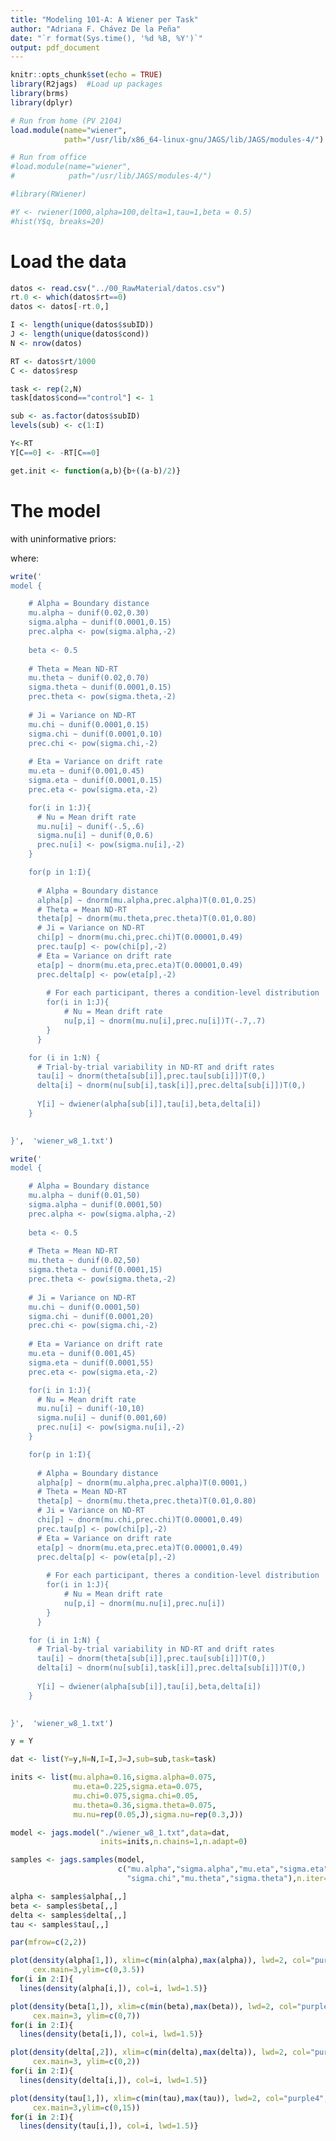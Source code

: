 ```yaml
---
title: "Modeling 101-A: A Wiener per Task"
author: "Adriana F. Chávez De la Peña"
date: "`r format(Sys.time(), '%d %B, %Y')`"
output: pdf_document
---
```


```r
knitr::opts_chunk$set(echo = TRUE)
library(R2jags)  #Load up packages
library(brms)
library(dplyr)

# Run from home (PV 2104)
load.module(name="wiener",
            path="/usr/lib/x86_64-linux-gnu/JAGS/lib/JAGS/modules-4/")

# Run from office
#load.module(name="wiener",
#            path="/usr/lib/JAGS/modules-4/")
```

```r
#library(RWiener)

#Y <- rwiener(1000,alpha=100,delta=1,tau=1,beta = 0.5)
#hist(Y$q, breaks=20)
```

# Load the data

```r
datos <- read.csv("../00_RawMaterial/datos.csv")
rt.0 <- which(datos$rt==0)
datos <- datos[-rt.0,]

I <- length(unique(datos$subID))
J <- length(unique(datos$cond))
N <- nrow(datos)

RT <- datos$rt/1000
C <- datos$resp

task <- rep(2,N)
task[datos$cond=="control"] <- 1

sub <- as.factor(datos$subID)
levels(sub) <- c(1:I)

Y<-RT
Y[C==0] <- -RT[C==0]

get.init <- function(a,b){b+((a-b)/2)}
```

# The model

\begin{align*}
Y = (Choice,RT)
\end{align*}

\begin{align*}
Y_{ijk} \sim \mbox{Wiener}(\alpha_j,\tau_j,\beta_j,\delta_j)
\end{align*}

with uninformative priors:

\begin{align*}
\alpha_j \sim \mbox{Uniform}(0,100)\\
\tau_j \sim \mbox{InverseGamma}(0.5,0.5)\\
\beta_j \sim \mbox{Uniform}(0,1)\\
\delta_j \sim \mbox{Normal}(0,20)\\
\end{align*}

where:

\begin{align*}
\alpha && \mbox{Threshold separation} && \alpha &> 0\\
\tau && \mbox{Non-decision time} && \tau &> 0\\
\beta && \mbox{Bias towards "Yes"} && 0 < &\beta < 1\\
\delta && \mbox{Drift rate} && \delta \sim &\mbox{Normal}(0,1)\\
\end{align*}

```r
write('
model {

    # Alpha = Boundary distance
    mu.alpha ~ dunif(0.02,0.30)
    sigma.alpha ~ dunif(0.0001,0.15)
    prec.alpha <- pow(sigma.alpha,-2)
    
    beta <- 0.5
    
    # Theta = Mean ND-RT
    mu.theta ~ dunif(0.02,0.70)
    sigma.theta ~ dunif(0.0001,0.15)
    prec.theta <- pow(sigma.theta,-2)
    
    # Ji = Variance on ND-RT
    mu.chi ~ dunif(0.0001,0.15)
    sigma.chi ~ dunif(0.0001,0.10)
    prec.chi <- pow(sigma.chi,-2)
    
    # Eta = Variance on drift rate
    mu.eta ~ dunif(0.001,0.45)
    sigma.eta ~ dunif(0.0001,0.15)
    prec.eta <- pow(sigma.eta,-2)

    for(i in 1:J){
      # Nu = Mean drift rate
      mu.nu[i] ~ dunif(-.5,.6)
      sigma.nu[i] ~ dunif(0,0.6)
      prec.nu[i] <- pow(sigma.nu[i],-2)
    }

    for(p in 1:I){
    
      # Alpha = Boundary distance
      alpha[p] ~ dnorm(mu.alpha,prec.alpha)T(0.01,0.25)
      # Theta = Mean ND-RT
      theta[p] ~ dnorm(mu.theta,prec.theta)T(0.01,0.80)
      # Ji = Variance on ND-RT
      chi[p] ~ dnorm(mu.chi,prec.chi)T(0.00001,0.49)
      prec.tau[p] <- pow(chi[p],-2)
      # Eta = Variance on drift rate
      eta[p] ~ dnorm(mu.eta,prec.eta)T(0.00001,0.49)
      prec.delta[p] <- pow(eta[p],-2)
  
        # For each participant, theres a condition-level distribution
        for(i in 1:J){
            # Nu = Mean drift rate
            nu[p,i] ~ dnorm(mu.nu[i],prec.nu[i])T(-.7,.7)
        }
      }

    for (i in 1:N) {
      # Trial-by-trial variability in ND-RT and drift rates
      tau[i] ~ dnorm(theta[sub[i]],prec.tau[sub[i]])T(0,)
      delta[i] ~ dnorm(nu[sub[i],task[i]],prec.delta[sub[i]])T(0,)
    
      Y[i] ~ dwiener(alpha[sub[i]],tau[i],beta,delta[i])
    }
  

}',  'wiener_w8_1.txt')
```

```r
write('
model {

    # Alpha = Boundary distance
    mu.alpha ~ dunif(0.01,50)
    sigma.alpha ~ dunif(0.0001,50)
    prec.alpha <- pow(sigma.alpha,-2)
    
    beta <- 0.5
    
    # Theta = Mean ND-RT
    mu.theta ~ dunif(0.02,50)
    sigma.theta ~ dunif(0.0001,15)
    prec.theta <- pow(sigma.theta,-2)
    
    # Ji = Variance on ND-RT
    mu.chi ~ dunif(0.0001,50)
    sigma.chi ~ dunif(0.0001,20)
    prec.chi <- pow(sigma.chi,-2)
    
    # Eta = Variance on drift rate
    mu.eta ~ dunif(0.001,45)
    sigma.eta ~ dunif(0.0001,55)
    prec.eta <- pow(sigma.eta,-2)

    for(i in 1:J){
      # Nu = Mean drift rate
      mu.nu[i] ~ dunif(-10,10)
      sigma.nu[i] ~ dunif(0.001,60)
      prec.nu[i] <- pow(sigma.nu[i],-2)
    }

    for(p in 1:I){
    
      # Alpha = Boundary distance
      alpha[p] ~ dnorm(mu.alpha,prec.alpha)T(0.0001,)
      # Theta = Mean ND-RT
      theta[p] ~ dnorm(mu.theta,prec.theta)T(0.01,0.80)
      # Ji = Variance on ND-RT
      chi[p] ~ dnorm(mu.chi,prec.chi)T(0.00001,0.49)
      prec.tau[p] <- pow(chi[p],-2)
      # Eta = Variance on drift rate
      eta[p] ~ dnorm(mu.eta,prec.eta)T(0.00001,0.49)
      prec.delta[p] <- pow(eta[p],-2)
  
        # For each participant, theres a condition-level distribution
        for(i in 1:J){
            # Nu = Mean drift rate
            nu[p,i] ~ dnorm(mu.nu[i],prec.nu[i])
        }
      }

    for (i in 1:N) {
      # Trial-by-trial variability in ND-RT and drift rates
      tau[i] ~ dnorm(theta[sub[i]],prec.tau[sub[i]])T(0,)
      delta[i] ~ dnorm(nu[sub[i],task[i]],prec.delta[sub[i]])T(0,)
    
      Y[i] ~ dwiener(alpha[sub[i]],tau[i],beta,delta[i])
    }
  

}',  'wiener_w8_1.txt')
```

```r
y = Y

dat <- list(Y=y,N=N,I=I,J=J,sub=sub,task=task)

inits <- list(mu.alpha=0.16,sigma.alpha=0.075,
              mu.eta=0.225,sigma.eta=0.075,
              mu.chi=0.075,sigma.chi=0.05,
              mu.theta=0.36,sigma.theta=0.075,
              mu.nu=rep(0.05,J),sigma.nu=rep(0.3,J))

model <- jags.model("./wiener_w8_1.txt",data=dat,
                    inits=inits,n.chains=1,n.adapt=0)

samples <- jags.samples(model,
                        c("mu.alpha","sigma.alpha","mu.eta","sigma.eta","mu.chi",
                          "sigma.chi","mu.theta","sigma.theta"),n.iter=1000,thin=1)
```



```r
alpha <- samples$alpha[,,]
beta <- samples$beta[,,]
delta <- samples$delta[,,]
tau <- samples$tau[,,]
```

```r
par(mfrow=c(2,2))

plot(density(alpha[1,]), xlim=c(min(alpha),max(alpha)), lwd=2, col="purple4", main=expression(paste(alpha)),
     cex.main=3,ylim=c(0,3.5))
for(i in 2:I){
  lines(density(alpha[i,]), col=i, lwd=1.5)}

plot(density(beta[1,]), xlim=c(min(beta),max(beta)), lwd=2, col="purple4", main=expression(paste(beta)),
     cex.main=3, ylim=c(0,7))
for(i in 2:I){
  lines(density(beta[i,]), col=i, lwd=1.5)}

plot(density(delta[,2]), xlim=c(min(delta),max(delta)), lwd=2, col="purple4", main=expression(paste(delta)),
     cex.main=3, ylim=c(0,2))
for(i in 2:I){
  lines(density(delta[i,]), col=i, lwd=1.5)}

plot(density(tau[1,]), xlim=c(min(tau),max(tau)), lwd=2, col="purple4", main=expression(paste(tau)),
     cex.main=3,ylim=c(0,15))
for(i in 2:I){
  lines(density(tau[i,]), col=i, lwd=1.5)}
```